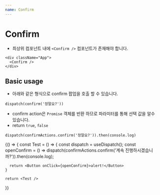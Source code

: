 ```yaml
---
name: Confirm
---
```



# Confirm

- 최상위 컴포넌트 내에 `<Confirm />` 컴포넌트가 존재해야 합니다.
```
<div className="App">
  <Confirm />
</div>

```

## Basic usage

- 아래와 같은 형식으로 confirm 팝업을 호출 할 수 있습니다.
```
dispatch(confirm('정말요?'))
```

- confirm action은 `Promise` 객체를 반환 하므로 파라미터를 통해 선택 값을 알수 있습니다.
- return `true`, `false`
```
dispatch(confirmActions.confirm('정말요?')).then(console.log)
```

<Playground>
  {() => {
    const Test = () => {
      const dispatch = useDispatch();
      const openConfirm = () => dispatch(confirmActions.confirm('계속 진행하시겠습니까?')).then(console.log);

      return <Button onClick={openConfirm}>alert!</Button>
    }

    return <Test />
  }}
</Playground>
